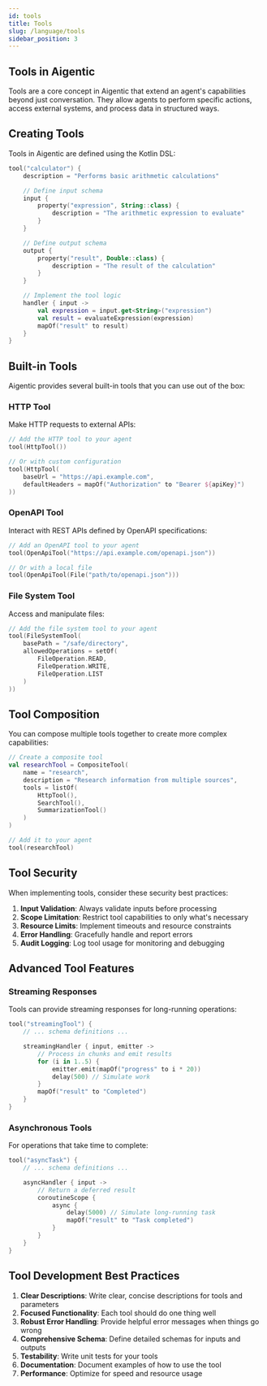 ```yaml
---
id: tools
title: Tools
slug: /language/tools
sidebar_position: 3
---
```


## Tools in Aigentic

Tools are a core concept in Aigentic that extend an agent's capabilities beyond just conversation. They allow agents to perform specific actions, access external systems, and process data in structured ways.

## Creating Tools

Tools in Aigentic are defined using the Kotlin DSL:

```kotlin
tool("calculator") {
    description = "Performs basic arithmetic calculations"

    // Define input schema
    input {
        property("expression", String::class) {
            description = "The arithmetic expression to evaluate"
        }
    }

    // Define output schema
    output {
        property("result", Double::class) {
            description = "The result of the calculation"
        }
    }

    // Implement the tool logic
    handler { input ->
        val expression = input.get<String>("expression")
        val result = evaluateExpression(expression)
        mapOf("result" to result)
    }
}
```

## Built-in Tools

Aigentic provides several built-in tools that you can use out of the box:

### HTTP Tool

Make HTTP requests to external APIs:

```kotlin
// Add the HTTP tool to your agent
tool(HttpTool())

// Or with custom configuration
tool(HttpTool(
    baseUrl = "https://api.example.com",
    defaultHeaders = mapOf("Authorization" to "Bearer ${apiKey}")
))
```

### OpenAPI Tool

Interact with REST APIs defined by OpenAPI specifications:

```kotlin
// Add an OpenAPI tool to your agent
tool(OpenApiTool("https://api.example.com/openapi.json"))

// Or with a local file
tool(OpenApiTool(File("path/to/openapi.json")))
```

### File System Tool

Access and manipulate files:

```kotlin
// Add the file system tool to your agent
tool(FileSystemTool(
    basePath = "/safe/directory",
    allowedOperations = setOf(
        FileOperation.READ,
        FileOperation.WRITE,
        FileOperation.LIST
    )
))
```

## Tool Composition

You can compose multiple tools together to create more complex capabilities:

```kotlin
// Create a composite tool
val researchTool = CompositeTool(
    name = "research",
    description = "Research information from multiple sources",
    tools = listOf(
        HttpTool(),
        SearchTool(),
        SummarizationTool()
    )
)

// Add it to your agent
tool(researchTool)
```

## Tool Security

When implementing tools, consider these security best practices:

1. **Input Validation**: Always validate inputs before processing
2. **Scope Limitation**: Restrict tool capabilities to only what's necessary
3. **Resource Limits**: Implement timeouts and resource constraints
4. **Error Handling**: Gracefully handle and report errors
5. **Audit Logging**: Log tool usage for monitoring and debugging

## Advanced Tool Features

### Streaming Responses

Tools can provide streaming responses for long-running operations:

```kotlin
tool("streamingTool") {
    // ... schema definitions ...

    streamingHandler { input, emitter ->
        // Process in chunks and emit results
        for (i in 1..5) {
            emitter.emit(mapOf("progress" to i * 20))
            delay(500) // Simulate work
        }
        mapOf("result" to "Completed")
    }
}
```

### Asynchronous Tools

For operations that take time to complete:

```kotlin
tool("asyncTask") {
    // ... schema definitions ...

    asyncHandler { input ->
        // Return a deferred result
        coroutineScope {
            async {
                delay(5000) // Simulate long-running task
                mapOf("result" to "Task completed")
            }
        }
    }
}
```

## Tool Development Best Practices

1. **Clear Descriptions**: Write clear, concise descriptions for tools and parameters
2. **Focused Functionality**: Each tool should do one thing well
3. **Robust Error Handling**: Provide helpful error messages when things go wrong
4. **Comprehensive Schema**: Define detailed schemas for inputs and outputs
5. **Testability**: Write unit tests for your tools
6. **Documentation**: Document examples of how to use the tool
7. **Performance**: Optimize for speed and resource usage
